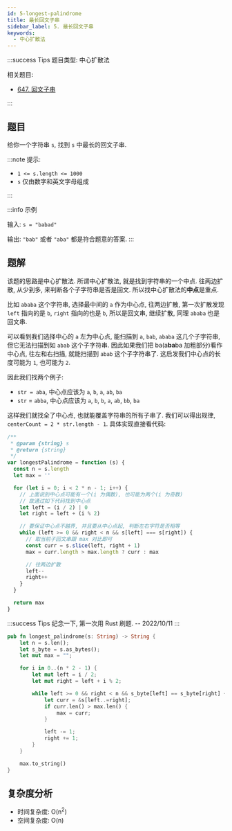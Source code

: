 ```yaml
---
id: 5-longest-palindrome
title: 最长回文子串
sidebar_label: 5. 最长回文子串
keywords:
  - 中心扩散法
---
```


:::success Tips
题目类型: 中心扩散法

相关题目:

- [647. 回文子串](/leetcode/medium/647-count-substrings)

:::

## 题目

给你一个字符串 `s`, 找到 `s` 中最长的回文子串.

:::note 提示:

- `1 <= s.length <= 1000`
- `s` 仅由数字和英文字母组成

:::

:::info 示例

输入: `s = "babad"`

输出: `"bab"` 或者 `"aba"` 都是符合题意的答案.
:::

## 题解

该题的思路是中心扩散法. 所谓中心扩散法, 就是找到字符串的一个中点. 往两边扩散, 从少到多, 来判断各个子字符串是否是回文. 所以找中心扩散法的**中点**是重点.

比如 `ababa` 这个字符串, 选择最中间的 `a` 作为中心点, 往两边扩散, 第一次扩散发现 `left` 指向的是 `b`, `right` 指向的也是 `b`, 所以是回文串, 继续扩散, 同理 `ababa` 也是回文串.

可以看到我们选择中心的 `a` 左为中心点, 能扫描到 `a`, `bab`, `ababa` 这几个子字符串, 但它无法扫描到如 `abab` 这个子字符串. 因此如果我们把 ba(a**ba**ba 加粗部分)看作中心点, 往左和右扫描, 就能扫描到 `abab` 这个子字符串了. 这启发我们中心点的长度可能为 `1`, 也可能为 `2`.

因此我们找两个例子:

- `str = aba`, 中心点应该为 `a`, `b`, `a`, `ab`, `ba`
- `str` = `abba`, 中心点应该为 `a`, `b`, `b`, `a`, `ab`, `bb`, `ba`

这样我们就找全了中心点, 也就能覆盖字符串的所有子串了. 我们可以得出规律, `centerCount = 2 * str.length - 1`. 具体实现直接看代码:


<Tabs>
  <TabItem value="JavaScript" label="JavaScript" default>

```ts
/**
 * @param {string} s
 * @return {string}
 */
var longestPalindrome = function (s) {
  const n = s.length
  let max = ''

  for (let i = 0; i < 2 * n - 1; i++) {
    // 上面说到中心点可能有一个(i 为偶数), 也可能为两个(i 为奇数)
    // 故通过如下代码找到中心点
    let left = (i / 2) | 0
    let right = left + (i % 2)

    // 要保证中心点不越界, 并且要从中心点起, 判断左右字符是否相等
    while (left >= 0 && right < n && s[left] === s[right]) {
      // 取当前子回文串跟 max 对比即可
      const curr = s.slice(left, right + 1)
      max = curr.length > max.length ? curr : max

      // 往两边扩散
      left--
      right++
    }
  }

  return max
}
```

</TabItem>

<TabItem value="Rust" label="Rust">

:::success Tips
纪念一下, 第一次用 Rust 刷题. -- 2022/10/11
:::

```rust
pub fn longest_palindrome(s: String) -> String {
    let n = s.len();
    let s_byte = s.as_bytes();
    let mut max = "";

    for i in 0..(n * 2 - 1) {
        let mut left = i / 2;
        let mut right = left + i % 2;

        while left >= 0 && right < n && s_byte[left] == s_byte[right] {
            let curr = &s[left..=right];
            if curr.len() > max.len() {
                max = curr;
            }

            left -= 1;
            right += 1;
        }
    }

    max.to_string()
}
```

</TabItem>
</Tabs>

## 复杂度分析

- 时间复杂度: O(n<sup>2</sup>)
- 空间复杂度: O(n)
